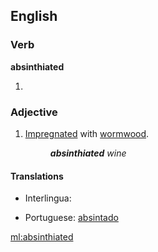 ==English==

===Verb===
'''absinthiated'''
# {{past of|[[absinthiate]]}}

===Adjective===
{{en-adj}}

# [[impregnated|Impregnated]] with [[wormwood]].
#: '''''absinthiated''' wine''

====Translations====
{{trans-top|impregnated with wormwood}}
* Interlingua: {{t-|ia|absinthiate|xs=Interlingua}}
{{trans-mid}}
* Portuguese: [[absintado]]
{{trans-bottom}}

[[ml:absinthiated]]